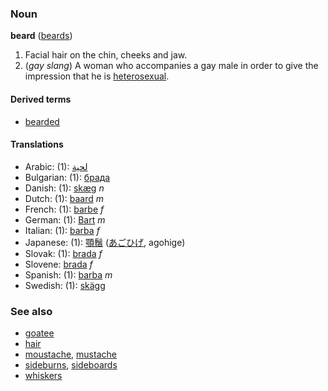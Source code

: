 ===Noun===
'''beard''' ([[beards]])

#Facial hair on the chin, cheeks and jaw.
#(''gay slang'') A woman who accompanies a gay male in order to give the impression that he is [[heterosexual]].

==== Derived terms ====
*[[bearded]]

==== Translations ====
*Arabic: (1): [[لحية]]
*Bulgarian: (1): [[брада]]
*Danish: (1): [[skæg]] ''n''
*Dutch: (1): [[baard]] ''m''
*French: (1): [[barbe]] ''f''
*German: (1): [[Bart#German|Bart]] ''m''
*Italian: (1): [[barba#Italian|barba]] ''f''
*Japanese: (1): [[顎鬚]] ([[あごひげ]], agohige)
*Slovak: (1): [[brada#Slovak|brada]] ''f''
*Slovene: [[brada]] ''f''
*Spanish: (1): [[barba#Spanish|barba]] ''m''
*Swedish: (1): [[skägg]]

===See also===
*[[goatee]]
*[[hair]]
*[[moustache]], [[mustache]]
*[[sideburns]], [[sideboards]]
*[[whiskers]]
